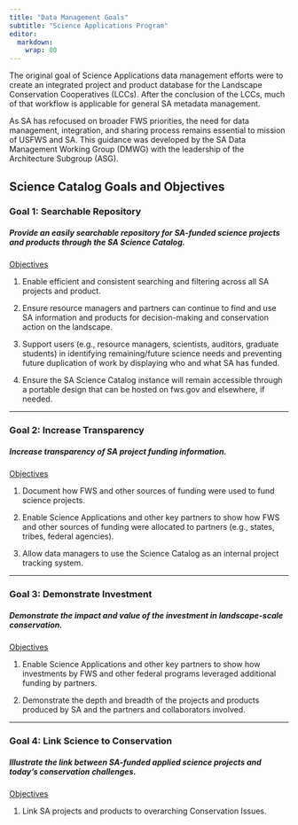 ```yaml
---
title: "Data Management Goals"
subtitle: "Science Applications Program"
editor: 
  markdown: 
    wrap: 80
---
```


The original goal of Science Applications data management efforts were to create
an integrated project and product database for the Landscape Conservation
Cooperatives (LCCs). After the conclusion of the LCCs, much of that 
workflow is applicable for general SA metadata management.

As SA has refocused on broader FWS priorities, the need for data management,
integration, and sharing process remains essential to mission of USFWS and 
SA. This guidance was developed by the SA Data Management Working Group (DMWG) 
with the leadership of the Architecture Subgroup (ASG).

## Science Catalog Goals and Objectives

### Goal 1: Searchable Repository

##### Provide an easily searchable repository for SA-funded science projects and products through the SA Science Catalog.

<p style="margin-top:.5cm;margin-bottom:0cm">

</p>

[Objectives]{.underline}

1.  Enable efficient and consistent searching and filtering across all SA
    projects and product.

2.  Ensure resource managers and partners can continue to find and use SA
    information and products for decision-making and conservation action on the
    landscape.

3.  Support users (e.g., resource managers, scientists, auditors, graduate
    students) in identifying remaining/future science needs and preventing
    future duplication of work by displaying who and what SA has funded.

4.  Ensure the SA Science Catalog instance will remain accessible through a
    portable design that can be hosted on fws.gov and elsewhere, if needed.

--------------------------------------------------------------------------------

### Goal 2: Increase Transparency

##### Increase transparency of SA project funding information.

<p style="margin-top:.5cm;margin-bottom:0cm">

</p>

[Objectives]{.underline}

1.  Document how FWS and other sources of funding were used to fund science
    projects.

2.  Enable Science Applications and other key partners to show how FWS and other
    sources of funding were allocated to partners (e.g., states, tribes, federal
    agencies).

3.  Allow data managers to use the Science Catalog as an internal project
    tracking system.

--------------------------------------------------------------------------------

### Goal 3: Demonstrate Investment

##### Demonstrate the impact and value of the investment in landscape-scale conservation.

<p style="margin-top:.5cm;margin-bottom:0cm">

</p>

[Objectives]{.underline}

1.  Enable Science Applications and other key partners to show how investments
    by FWS and other federal programs leveraged additional funding by partners.

2.  Demonstrate the depth and breadth of the projects and products produced by
    SA and the partners and collaborators involved.

--------------------------------------------------------------------------------

### Goal 4: Link Science to Conservation

##### Illustrate the link between SA-funded applied science projects and today’s conservation challenges.

<p style="margin-top:.5cm;margin-bottom:0cm">

</p>

[Objectives]{.underline}

1.  Link SA projects and products to overarching Conservation Issues.
